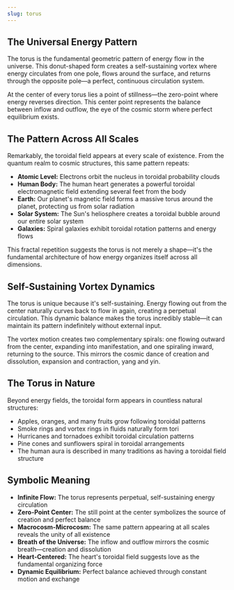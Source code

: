 ```yaml
---
slug: torus
---
```


<Section title="The Universal Energy Pattern">

## The Universal Energy Pattern

The torus is the fundamental geometric pattern of energy flow in the universe. This donut-shaped form creates a self-sustaining vortex where energy circulates from one pole, flows around the surface, and returns through the opposite pole—a perfect, continuous circulation system.

At the center of every torus lies a point of stillness—the zero-point where energy reverses direction. This center point represents the balance between inflow and outflow, the eye of the cosmic storm where perfect equilibrium exists.

</Section>

<Section title="The Pattern Across All Scales">

## The Pattern Across All Scales

Remarkably, the toroidal field appears at every scale of existence. From the quantum realm to cosmic structures, this same pattern repeats:

- **Atomic Level:** Electrons orbit the nucleus in toroidal probability clouds
- **Human Body:** The human heart generates a powerful toroidal electromagnetic field extending several feet from the body
- **Earth:** Our planet's magnetic field forms a massive torus around the planet, protecting us from solar radiation
- **Solar System:** The Sun's heliosphere creates a toroidal bubble around our entire solar system
- **Galaxies:** Spiral galaxies exhibit toroidal rotation patterns and energy flows

This fractal repetition suggests the torus is not merely a shape—it's the fundamental architecture of how energy organizes itself across all dimensions.

</Section>

<Section title="Self-Sustaining Vortex Dynamics">

## Self-Sustaining Vortex Dynamics

The torus is unique because it's self-sustaining. Energy flowing out from the center naturally curves back to flow in again, creating a perpetual circulation. This dynamic balance makes the torus incredibly stable—it can maintain its pattern indefinitely without external input.

The vortex motion creates two complementary spirals: one flowing outward from the center, expanding into manifestation, and one spiraling inward, returning to the source. This mirrors the cosmic dance of creation and dissolution, expansion and contraction, yang and yin.

</Section>

<Section title="The Torus in Nature">

## The Torus in Nature

Beyond energy fields, the toroidal form appears in countless natural structures:

- Apples, oranges, and many fruits grow following toroidal patterns
- Smoke rings and vortex rings in fluids naturally form tori
- Hurricanes and tornadoes exhibit toroidal circulation patterns
- Pine cones and sunflowers spiral in toroidal arrangements
- The human aura is described in many traditions as having a toroidal field structure

</Section>

<Section title="Symbolic Meaning">

## Symbolic Meaning

- **Infinite Flow:** The torus represents perpetual, self-sustaining energy circulation
- **Zero-Point Center:** The still point at the center symbolizes the source of creation and perfect balance
- **Macrocosm-Microcosm:** The same pattern appearing at all scales reveals the unity of all existence
- **Breath of the Universe:** The inflow and outflow mirrors the cosmic breath—creation and dissolution
- **Heart-Centered:** The heart's toroidal field suggests love as the fundamental organizing force
- **Dynamic Equilibrium:** Perfect balance achieved through constant motion and exchange

</Section>
